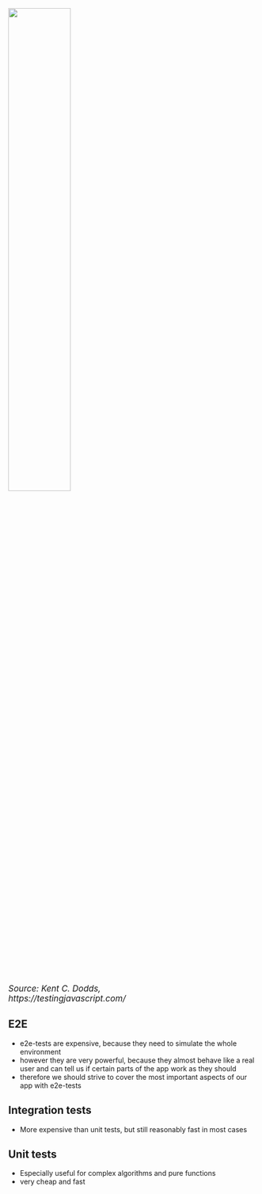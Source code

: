 
<img src={TestingTrophy} width="50%" />

<p style="font-size: 17px; margin-top: 20px; text-align: left; width: 50%">
  <i>Source: Kent C. Dodds, https://testingjavascript.com/</i>
</p>

<Notes>

  ## E2E

  * e2e-tests are expensive, because they need to simulate the whole environment
  * however they are very powerful, because they almost behave like a real user and
    can tell us if certain parts of the app work as they should
  * therefore we should strive to cover the most important aspects of our app with e2e-tests

  ## Integration tests

  * More expensive than unit tests, but still reasonably fast in most cases

  ## Unit tests

  * Especially useful for complex algorithms and pure functions
  * very cheap and fast

</Notes>

